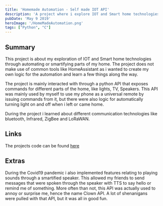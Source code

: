 ```yaml
---
title: 'Homemade Automation - Self made IOT API'
description: 'A project where i explore IOT and Smart home technologies to automate my home.'
pubDate: 'May 9 2019'
heroImage: '/HomeMadeAutomation.png'
tags: ["Python", "C"]
---
```


## Summary

This project is about my exploration of IOT and Smart home technologies through automating or smartifying parts of my home.
The project does not make use of common tools like HomeAssistant as i wanted to create my own logic for the automation and learn a few things along the way. 

The project is mainly interacted with through a python API that exposes commands for different parts of the home, like lights, TV, Speakers.
This API was mainly used by myself to use my phone as a universal remote by issuing commands from it, but there were also logic for automatically turning light on and off when i left or came home.

During the project i learned about different communication technologies like bluetooth, Infrared, ZigBee and LoRaWAN.

## Links
The projects code can be found [here](https://github.com/madswolf/ClownAPI)

## Extras
During the Covid19 pandemic i also implemented features relating to playing sounds through a smartified speaker.
This allowed my friends to send messages that were spoken through the speaker with TTS to say hello or remind me of something.
More often than not, this API was actually used to annoy or surprise me, hence the name Clown API. 
A lot of shenanigans were pulled with that API, but it was all in good fun.
